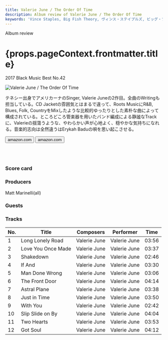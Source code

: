 ```yaml
---
title: Valerie June / The Order Of Time
description: Album review of Valerie June / The Order Of Time
keywords: 'Vince Staples, Big Fish Theory, ヴィンス・ステイプルズ, ビッグ・フィッシュ。セオリー'
---
```




<p className="largeP">Album review</p>
<h1 className="h1--no--margin">{props.pageContext.frontmatter.title}</h1>
<p className="largeP"><Link to="/best50/2017/">2017 Black Music Best No.42</Link></p>

<Row  className="image-card-group">
	<Column colMd={"3"} colLg={"4"} noGutterMdLeft="">
       <ImageCard>

![Valerie June / The Order Of Time](../../images/cd/valeriejune1L.jpg) 

</ImageCard>
	</Column>
	<Column colMd={"4"} colLg={"8"} noGutterMdLeft="">
	<p>
	テネシー出身でアメリカーナのSinger, Valerie Juneの2作目。全曲のWritingも担当している。CD Jacketの雰囲気とはまるで違って、Roots MusicにR&B, Blues, Folk, CountryをMixしたような比較的ゆったりとした素朴な曲によって構成されている。ところどころ管楽器を用いたバンド編成による静謐なTrackに、Valerieの揺蕩うような、やわらかい声が心地よく、穏やかな気持ちになれる。音楽的志向は全然違うはErykah Baduの唄を思い起こさせる。</p>
	<div>
	  <Button className="button-right-mergin"  href="https://amzn.to/3i2dqYy" kind="primary" size="small" renderIcon={ArrowUpRight24}>
      amazon.com
    </Button>
	  <Button className="button-right-mergin"  href="https://amzn.to/39OSPUQ" kind="secondary" size="small" renderIcon={ArrowUpRight24}>
      amazon.com
    </Button>
	</div>
	<a href="https://geo.music.apple.com/jp/artist/%E3%83%B4%E3%82%A1%E3%83%AC%E3%83%AA%E3%83%BC-%E3%82%B8%E3%83%A5%E3%83%BC%E3%83%B3/313040471?mt=1&app=music&ls=1&at=11lcug" style="display:inline-block;overflow:hidden;background:url(https://linkmaker.itunes.apple.com/ja-jp/lockup.svg?kind=artist&bubble=apple_music&style=mono-black) no-repeat;width:180px;height:45px;"></a>
	<a href="https://geo.music.apple.com/jp/artist/%E3%83%B4%E3%82%A1%E3%83%AC%E3%83%AA%E3%83%BC-%E3%82%B8%E3%83%A5%E3%83%BC%E3%83%B3/313040471?app=itunes&at=11lcug" style="display:inline-block;overflow:hidden;background:url(https://linkmaker.itunes.apple.com/ja-jp/badge-lrg.svg?kind=artist&bubble=itunes_music) no-repeat;width:140px;height:45px;"></a>
	</Column>
</Row>
<Row >
	<Column colMd={"4"} colLg={"4"} noGutterMdLeft="">
		<div>
    	<h3>Score card</h3>
			<SliderJS1 value="5" />
    	<SliderJS2 value="4" />
			<SliderJS3 value="1" />
    	<SliderJS4 value="8" />
		</div>
	</Column>
	<Column colMd={"8"} colLg={"8"} noGutterMdLeft="">
<div>
<h3>Producers</h3>
<p>
Matt Marinelli(all)
</p>
<h3>Guests</h3>
<p>
</p>
</div>
</Column>
</Row>

<h3>Tracks</h3>

| No. |	 Title             |	 Composers  |	 Performer   | Time	 |
| --- |	------------------ | ------------ | ------------ | ----- |
|	1	  |	Long Lonely Road   | Valerie June	|	Valerie June | 03:56 |
|	2	  |	Love You Once Made | Valerie June	|	Valerie June | 03:37 |
|	3	  |	Shakedown          | Valerie June	|	Valerie June | 02:46 |
|	4	  |	If And             | Valerie June	|	Valerie June | 03:30 |
|	5	  |	Man Done Wrong     | Valerie June	|	Valerie June | 03:06 |
|	6	  |	The Front Door     | Valerie June	|	Valerie June | 04:14 |
|	7	  |	Astral Plane       | Valerie June	|	Valerie June | 03:38 |
|	8	  |	Just in Time       | Valerie June	|	Valerie June | 03:50 |
|	9	  |	With You           | Valerie June	|	Valerie June | 02:42 |
|	10	|	Slip Slide on By   | Valerie June	|	Valerie June | 04:04 |
|	11	|	Two Hearts         | Valerie June	|	Valerie June | 03:53 |
|	12	|	Got Soul           | Valerie June	|	Valerie June | 04:12 |

